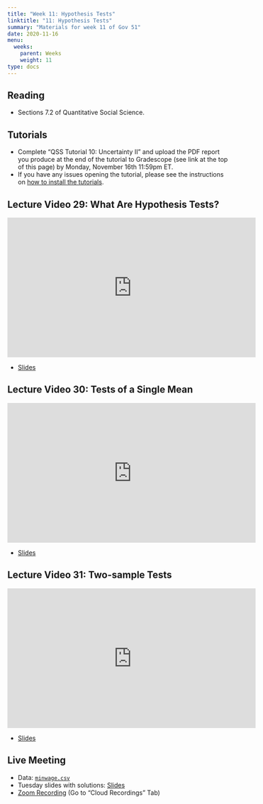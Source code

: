 ```yaml
---
title: "Week 11: Hypothesis Tests"
linktitle: "11: Hypothesis Tests"
summary: "Materials for week 11 of Gov 51"
date: 2020-11-16
menu:
  weeks:
    parent: Weeks
    weight: 11
type: docs
---
```


## Reading

- Sections 7.2 of Quantitative Social Science.

## Tutorials

- Complete "QSS Tutorial 10: Uncertainty II" and upload the PDF report you produce at the end of the tutorial to Gradescope (see link at the top of this page) by Monday, November 16th 11:59pm ET. 
- If you have any issues opening the tutorial, please see the instructions on [how to install the tutorials](/assignments/tutorials/).


## Lecture Video 29: What Are Hypothesis Tests?

<iframe width="560" height="315" src="https://www.youtube-nocookie.com/embed/s_7NOU4tEDY" frameborder="0" allow="accelerometer; autoplay; clipboard-write; encrypted-media; gyroscope; picture-in-picture" allowfullscreen></iframe>

- [Slides](/slides/videos/29-hyp-test.pdf)

## Lecture Video 30: Tests of a Single Mean

<iframe width="560" height="315" src="https://www.youtube-nocookie.com/embed/wHED4phBnwo" frameborder="0" allow="accelerometer; autoplay; clipboard-write; encrypted-media; gyroscope; picture-in-picture" allowfullscreen></iframe>


- [Slides](/slides/videos/30-one-sample-test.pdf)

## Lecture Video 31: Two-sample Tests

<iframe width="560" height="315" src="https://www.youtube-nocookie.com/embed/wVvhRMHtHOE" frameborder="0" allow="accelerometer; autoplay; clipboard-write; encrypted-media; gyroscope; picture-in-picture" allowfullscreen></iframe>

- [Slides](/slides/videos/31-two-sample-test.pdf)

## Live Meeting

- Data: [`minwage.csv`](/data/transphobia_all.csv)
- Tuesday slides with solutions: [Slides](/slides/week-11-slides.pdf)
- [Zoom Recording](https://canvas.harvard.edu/courses/74805/external_tools/53531) (Go to "Cloud Recordings" Tab)
